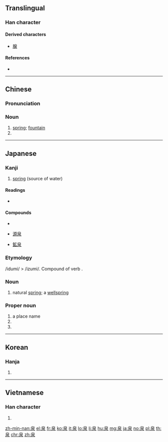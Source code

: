 ==Translingual==

===Han character===
{{Han char|rn=85|rad=水|as=05|sn=9|four=26232|canj=HAE|ids=⿱白水}}

====Derived characters====
* [[腺]]

====References====
* {{Han ref|kx=0615.120|dkj=17274|dj=1009.090|hdz=31576.100|uh=6CC9|ud=27849|bh=AC75|bd=44149}}

----

==Chinese==
{{zh-forms}}

===Pronunciation===
{{zh-pron
|m=quán
|c=cyun4
|h=pfs=chhièn
|mn=chôaⁿ
|mc=y
|oc=y
|ma=
|cat=n
}}

===Noun===
{{zh-noun}}

# [[spring]]; [[fountain]]
# {{n-g|an ancient type of coin}}

----

==Japanese==

===Kanji===
{{ja-kanji|grade=6|rs=水05}}

# [[spring]] (source of water)

====Readings====
* {{ja-readings
|goon=[[ぜん]] (zen) {{qualifier|non-[[w:Jōyō kanji|Jōyō]] reading}}
|kanon=[[せん]] (sen)
|kun=[[いずみ]] (izumi) < [[いづみ]]}}

====Compounds====
{{top3}}
* {{ja-r|温泉|gloss=hot spring|おんせん}}
{{mid3}}
* [[源泉]]
{{mid3}}
* [[鉱泉]]
{{bottom}}

===Etymology===
/idumi/ > /izumi/. Compound of verb {{compound|出ず|tr1=izu|t1=to come out|水|tr2=mi|t2=water|lang=ja}}.

===Noun===
{{ja-noun|いずみ|hhira=いづみ}}

# natural [[spring]]; a [[wellspring]]

===Proper noun===
{{ja-pos|いずみ|proper|hhira=いづみ}}

# a place name
# {{surname|lang=ja|sort=いずみ}}
# {{given name|unisex|lang=ja|sort=いずみ}}

----

==Korean==

===Hanja===
{{ko-hanja|hangeul=천|eumhun=|rv=cheon|mr=ch'ŏn|y=chen}}

# {{defn|lang=ko|sort=水05}}

----

==Vietnamese==

===Han character===
{{vi-hantu|[[tuyền]]|rs=水05}}

# {{defn|lang=vi|sort=水05}}

[[zh-min-nan:泉]]
[[el:泉]]
[[fr:泉]]
[[ko:泉]]
[[it:泉]]
[[lo:泉]]
[[li:泉]]
[[hu:泉]]
[[mg:泉]]
[[ja:泉]]
[[no:泉]]
[[pl:泉]]
[[th:泉]]
[[chr:泉]]
[[zh:泉]]